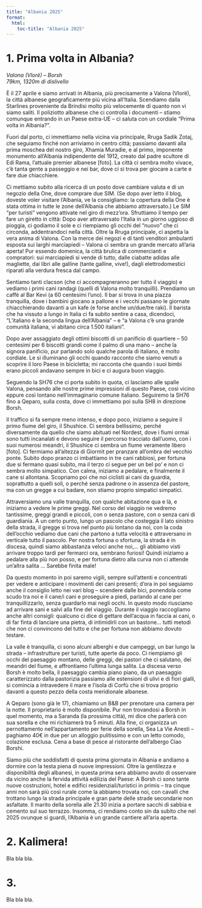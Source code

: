 ```yaml
---
title: "Albania 2025"
format:
  html:
    toc-title: "Albania 2025"
---
```


# 1. Prima volta in Albania?

*Valona (Vlorë) -- Borsh* \
*79km, 1320m di dislivello*

È il 27 aprile e siamo arrivati in Albania, più precisamente a Valona (Vlorë), la città albanese geograficamente più vicina all'Italia. Scendiamo dalla Starlines proveniente da Brindisi molto più velocemente di quanto non vi siamo saliti. Il poliziotto albanese che ci controlla i documenti -- stiamo comunque entrando in un Paese extra-UE -- ci saluta con un cordiale "Prima volta in Albania?".

Fuori dal porto, ci immettiamo nella vicina via principale, Rruga Sadik Zotaj, che seguiamo finché non arriviamo in centro città; passiamo davanti alla prima moschea del nostro giro, Xhamia Muradie, e al primo, imponente monumento all'Albania indipendente del 1912, creato dal padre scultore di Edi Rama, l'attuale premier albanese [foto]. La città ci sembra molto vivace, c'è tanta gente a passeggio e nei bar, dove ci si trova per giocare a carte e fare due chiacchiere.

Ci mettiamo subito alla ricerca di un posto dove cambiare valuta e di un negozio della One, dove comprare due SIM. (Se dopo aver letto il blog, doveste voler visitare l'Albania, ve la consigliamo: la copertura della One è stata ottima in tutte le zone dell'Albania che abbiamo attraversato.) Le SIM "per turisti" vengono attivate nel giro di mezz'ora. Sfruttiamo il tempo per fare un giretto in città: Dopo aver attraversato l'Italia in un giorno uggioso di pioggia, ci godiamo il sole e ci riempiamo gli occhi del "nuovo" che ci circonda, addentrandoci nella città. Oltre la Rruga principale, ci aspetta la vera anima di Valona. Con la merce dei negozi e di tanti venditori ambulanti esposta sui larghi marciapiedi -- Valona ci sembra un grande mercato all'aria aperta! Pur essendo domenica, la città brulica di commercianti e compratori: sui marciapiedi si vende di tutto, dalle ciabatte adidas alle magliette, dai libri alle galline (tante galline, vive!), dagli elettrodomestici riparati alla verdura fresca dal campo.

Sentiamo tanti clacson (che ci accompagneranno per tutto il viaggio) e vediamo i primi cani randagi (quelli di Valona molto tranquilli). Prendiamo un caffè al Bar Kevi (a 60 centesimi l'uno). Il bar si trova in una piazza tranquilla, dove i bambini giocano a pallone e i vecchi passano le giornate chiacchierando davanti a un kafe (e forse anche un/due/tre raki). Il barista che ha vissuto a lungo in Italia ci fa subito sentire a casa, dicendoci, "L'italiano è la seconda lingua dell'Albania" -- e "a Valona c'è una grande comunità italiana, vi abitano circa 1.500 italiani". 

Dopo aver assaggiato degli ottimi biscotti di un panificio di quartiere -- 50 centesimi per 6 biscotti grandi come il palmo di una mano -- anche la signora panificio, pur parlando solo qualche parola di italiano, è molto cordiale. Le si illuminano gli occhi quando racconto che siamo venuti a scoprire il loro Paese in bicicletta; mi racconta che quando i suoi bimbi erano piccoli andavano sempre in bici e ci augura buon viaggio.

Seguendo la SH76 che ci porta subito in quota, ci lasciamo alle spalle Valona, pensando alle nostre prime impressioni di questo Paese, così vicino eppure così lontano nell'immaginario comune italiano. Seguiremo la SH76 fino a Qeparo, sulla costa, dove ci immettiamo poi sulla SH8 in direzione Borsh.

Il traffico si fa sempre meno intenso, e dopo poco, iniziamo a seguire il primo fiume del giro, il Shushice. Ci sembra bellissimo, perché diversamente da quello che siamo abituati nel Nordest, dove i fiumi ormai sono tutti incanalati e devono seguire il percorso tracciato dall'uomo, con i suoi numerosi meandri, il Shushice ci sembra un fiume veramente libero [foto].
Ci fermiamo all'altezza di Giormit per pranzare all'ombra del vecchio ponte. Subito dopo pranzo ci imbattiamo in tre cani rabbiosi, per fortuna due si fermano quasi subito, ma il terzo ci segue per un bel po' e non ci sembra molto simpatico. Con calma, iniziamo a pedalare, e finalmente il cane si allontana. Scopriamo poi che noi ciclisti ai cani da guardia, soprattutto a quelli soli, o perché senza padrone o in assenza del pastore, ma con un gregge a cui badare, non stiamo proprio simpatici simpatici.

Attraversiamo una valle tranquilla, con qualche abitazione qua e là, e iniziamo a vedere le prime greggi. Nel corso del viaggio ne vedremo tantissime, greggi grandi e piccoli, con o senza pastore, con o senza cani di guardiania. 
A un certo punto, lungo un pascolo che costeggia il lato sinistro della strada, il gregge si trova nel punto più lontano da noi, con la coda dell'occhio vediamo due cani che partono a tutta velocità e attraversano in verticale tutto il pascolo. Per nostra fortuna o sfortuna, la strada è in discesa, quindi siamo abbastanza veloci anche noi,… gli abbiamo visti arrivare troppo tardi per fermarci ora, sembrano furiosi! Quindi iniziamo a pedalare alla più non posso, e per fortuna dietro alla curva non ci attende un'altra salita … Sarebbe finita male!

Da questo momento in poi saremo vigili, sempre sull'attenti e concentrati per vedere e anticipare i movimenti dei cani presenti; d'ora in poi seguiamo anche il consiglio letto nei vari blog -- scendere dalle bici, ponendola come scudo tra noi e il cane/i cani e proseguire a piedi, parlando al cane per tranquillizzarlo, senza guardarlo mai negli occhi. In questo modo riusciamo ad arrivare sani e salvi alla fine del viaggio. Durante il viaggio raccogliamo anche altri consigli: qualcuno ci dice di gettare dell'acqua in faccia ai cani, o di far finta di lanciare una pietra, di intimidirli con un bastone… tutti metodi che non ci convincono del tutto e che per fortuna non abbiamo dovuto testare.

La valle è tranquilla, ci sono alcuni alberghi e due campeggi, un bar lungo la strada -- infrastrutture per turisti, tutte aperte da poco. Ci riempiamo gli occhi del paesaggio montano, delle greggi, dei pastori che ci salutano, dei meandri del fiume, e affrontiamo l'ultima lunga salita. La discesa verso Borsh è molto bella, il paesaggio cambia piano piano, da un paesaggio caratterizzato dalla pastorizia passiamo alle estensioni di ulivi e di fiori gialli, si comincia a intravedere il mare e l'isola di Corfù che si trova proprio davanti a questo pezzo della costa meridionale albanese.

A Qeparo (sono già le 17), chiamiamo un B&B per prenotare una camera per la notte. Il proprietario è molto disponibile. Pur non trovandosi a Borsh in quel momento, ma a Saranda (la prossima città), mi dice che parlerà con sua sorella e che mi richiamerà tra 5 minuti. Alla fine, ci organizza un pernottamento nell'appartamento per ferie della sorella, Sea La Vie Anesti -- paghiamo 40€ in due per un alloggio pulitissimo e con un letto comodo, colazione esclusa.
Cena a base di pesce al ristorante dell'albergo Ciao Borshi.

Siamo più che soddisfatti di questa prima giornata in Albania e andiamo a dormire con la testa piena di nuove impressioni. Oltre la gentilezza e disponibilità degli albanesi, in questa prima sera abbiamo avuto di osservare da vicino anche la fervida attività edilizia del Paese: A Borsh ci sono tante nuove costruzioni, hotel e edifici residenziali/turistici in primis -- tra cinque anni non sarà più così rurale come la abbiamo trovata noi, con cavalli che trottano lungo la strada principale e gran parte delle strade secondarie non asfaltate. Il marito della sorella alle 21.30 inizia a portare sacchi di sabbia e cemento sul suo terrazzo. Insomma, ci rendiamo conto sin da subito che nel 2025 ovunque si guardi, l'Albania è un grande cantiere all'aria aperta.


<!-- ![cosa a caso](./../photos/2025_albania/foto_test.jpg){width=300} -->

# 2. Kalimera!

Bla bla bla.

# 3.

Bla bla bla.